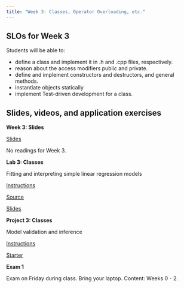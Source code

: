 ```yaml
---
title: "Week 3: Classes, Operator Overloading, etc."
---
```


## SLOs for Week 3

Students will be able to:

- define a class and implement it in .h and .cpp files, respectively.
- reason about the access modifiers public and private.
- define and implement constructors and destructors, and general methods.
- instantiate objects statically
- implement Test-driven development for a class.


## Slides, videos, and application exercises

::: slide-deck
**Week 3: Slides**

::: slides
[Slides](https://docs.google.com/presentation/d/1MHIPb67PUzT9cdGHwnfcYBP5MlFd6_wg44jWBtG3UGc/edit#slide=id.p)
:::

<!-- ::: source
[Source](https://github.com/rstudio-education/datascience-box/tree/main/course-materials/_slides/u5-d01-text-analysis)
::: -->

::: reading
No readings for Week 3.

<!-- -   R4DS :: [Chp 2 - Introduction](https://r4ds.had.co.nz/explore-intro.html)
-   IMS :: [Sec 1.1 & 1.2 - Case study & Data basics](https://openintro-ims.netlify.app/data-hello.html) -->
:::
<!-- ::: video
[Video](https://youtu.be/_YqEHZccujc)
:::
-->

:::

<!-- ## Lab -->

::: lab
**Lab 3: Classes**

Fitting and interpreting simple linear regression models

::: instructions
[Instructions](labs/lab-03/lab03.qmd)
:::

::: starter
[Source](https://classroom.github.com/a/1IU3C6dH)
:::

::: slides
[Slides](./slides/lab03-slides.qmd)
:::
:::


<!-- ## Homework assignments -->

::: homework
**Project 3: Classes**

Model validation and inference

::: instructions
[Instructions](projects/proj-03/proj03.qmd)
:::

<!-- ::: source
[Source](https://github.com/rstudio-education/datascience-box/tree/master/course-materials/hw-instructions/hw-10)
::: -->

::: starter
[Starter](https://classroom.github.com/a/WiX09fHf)
:::
:::

::: exam
**Exam 1**

Exam on Friday during class. Bring your laptop. Content: Weeks 0 - 2.

<!-- [\[Instructions\]](course-materials/exams/exam-01/exam-01.qmd) [\[Source\]](https://github.com/rstudio-education/datascience-box/tree/master/course-materials/exams/exam-01) -->
:::

<!-- ::: application-exercise
**First dataviz**

> **Option 1 - UN Votes**
>
> ::: source
> [Source](https://github.com/rstudio-education/datascience-box/tree/master/course-materials/application-exercises/ae-01a-un-votes/unvotes.qmd)
> :::
>
> ::: video
> [Video](https://youtu.be/r-uTBEclM1E)
> :::

> **Option 2 - COVID-19**
>
> ::: source
> [Source](https://github.com/rstudio-education/datascience-box/blob/master/course-materials/application-exercises/ae-01b-covid/covid.qmd)
> :::
::: -->


<!-- ::: guest-lecture
**Alberto Cairo - How charts lie**

::: video
[Video](https://youtu.be/Low28hx4wyk)
:::
::: -->